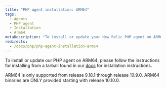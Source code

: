 ```yaml
---
title: "PHP agent installation: ARM64"
tags:
  - Agents
  - PHP agent
  - Installation
  - Arm64
metaDescription: "To install or update your New Relic PHP agent on ARM64, start here."
redirects:
  - /docs/php/php-agent-installation-arm64
---
```


To install or update our PHP agent on ARM64, please follow the instructions for installing from a tarball found in our [docs](https://docs.newrelic.com/docs/apm/agents/php-agent/installation/php-agent-installation-overview/#install-tar) for installation instructions. 

<Callout variant="important">
  ARM64 is only supported from release 9.18.1 through release 10.9.0.
  ARM64 binaries are ONLY provided starting with release 10.10.0.
</Callout>

<InstallFeedback />
